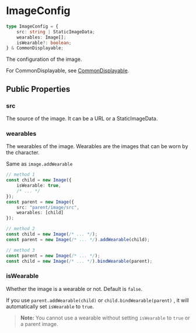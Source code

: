 # ImageConfig

```typescript
type ImageConfig = {
    src: string | StaticImageData;
    wearables: Image[];
    isWearable?: boolean;
} & CommonDisplayable;
```

The configuration of the image.

For CommonDisplayable, see [CommonDisplayable](./CommonDisplayable).

## Public Properties

### src

The source of the image. It can be a URL or a StaticImageData.

### wearables

The wearables of the image. Wearables are the images that can be worn by the character.

Same as `image.addWearable`

```typescript
// method 1
const child = new Image({
    isWearable: true,
    /* ... */
});
const parent = new Image({
    src: "parent/image/src",
    wearables: [child]
});

// method 2
const child = new Image(/* ... */);
const parent = new Image(/* ... */).addWearable(child);

// method 3
const parent = new Image(/* ... */);
const child = new Image(/* ... */).bindWearable(parent);
```

### isWearable

Whether the image is a wearable or not. Default is `false`.

If you use `parent.addWearable(child)` or `child.bindWearable(parent)`
, it will automatically set `isWearable` to `true`.

> **Note:** You cannot use a wearable without setting `isWearable` to `true` or a parent image.

